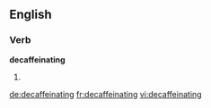 
==English==

===Verb===
'''decaffeinating'''

# {{present participle of|[[decaffeinate]]}}

[[de:decaffeinating]]
[[fr:decaffeinating]]
[[vi:decaffeinating]]